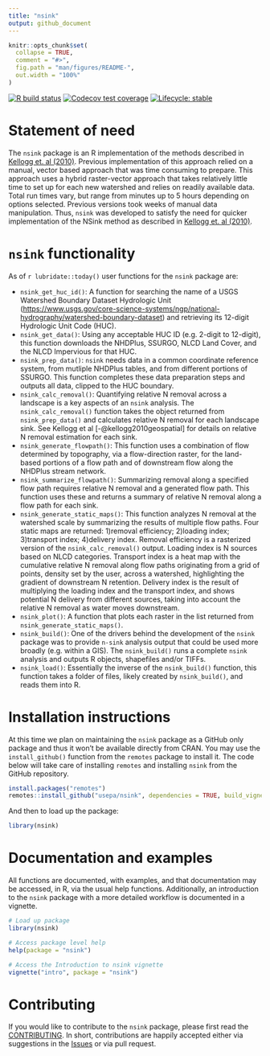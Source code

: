 ```yaml
---
title: "nsink"
output: github_document
---
```

<!-- README.md is generated from README.Rmd. Please edit that file -->

```r
knitr::opts_chunk$set(
  collapse = TRUE,
  comment = "#>",
  fig.path = "man/figures/README-",
  out.width = "100%"
)
```

<!-- badges: start -->
[![R build status](https://github.com/jhollist/nsink/workflows/R-CMD-check/badge.svg)](https://github.com/jhollist/nsink/actions)
[![Codecov test coverage](https://codecov.io/gh/jhollist/nsink/branch/main/graph/badge.svg)](https://codecov.io/gh/jhollist/nsink?branch=main)
[![Lifecycle: stable](https://img.shields.io/badge/lifecycle-stable-brightgreen.svg)](https://lifecycle.r-lib.org/articles/stages.html#stable)
<!-- badges: end -->

# Statement of need

The `nsink` package is an R implementation of the methods described in [Kellogg et. al (2010)](https://doi.org/10.1016/j.ecoleng.2010.02.006).  Previous implementation of this approach relied on a manual, vector based approach that was time consuming to prepare.  This approach uses a hybrid raster-vector approach that takes relatively little time to set up for each new watershed and relies on readily available data. Total run times vary, but range from minutes up to 5 hours depending on options selected.  Previous versions took weeks of manual data manipulation.  Thus, `nsink` was developed to satisfy the need for quicker implementation of the NSink method as described in [Kellogg et. al (2010)](https://doi.org/10.1016/j.ecoleng.2010.02.006).  

# `nsink` functionality
As of `r lubridate::today()` user functions for the `nsink` package are:

- `nsink_get_huc_id()`: A function for searching the name of a USGS Watershed Boundary Dataset Hydrologic Unit (<https://www.usgs.gov/core-science-systems/ngp/national-hydrography/watershed-boundary-dataset>) and retrieving its 12-digit Hydrologic Unit Code (HUC).  
- `nsink_get_data()`: Using any acceptable HUC ID (e.g. 2-digit to 12-digit), this function downloads the NHDPlus, SSURGO, NLCD Land Cover, and the NLCD Impervious for that HUC.   
- `nsink_prep_data()`: `nsink` needs data in a common coordinate reference system, from mutliple NHDPlus tables, and from different portions of SSURGO.  This function completes these data preparation steps and outputs all data, clipped to the HUC boundary.
- `nsink_calc_removal()`: Quantifying relative N removal across a landscape is a key aspects of an `nsink` analysis.  The `nsink_calc_removal()` function takes the object returned from `nsink_prep_data()` and calculates relative N removal for each landscape sink.  See Kellogg et al [-@kellogg2010geospatial] for details on relative N removal estimation for each sink.
- `nsink_generate_flowpath()`: This function uses a combination of flow determined by topography, via a flow-direction raster, for the land-based portions of a flow path and of downstream flow along the NHDPlus stream network.   
- `nsink_summarize_flowpath()`: Summarizing removal along a specified flow path requires relative N removal and a generated flow path.  This function uses these and returns a  summary of relative N removal along a flow path for each sink. 
- `nsink_generate_static_maps()`: This function analyzes N removal at the watershed scale by summarizing the results of multiple flow paths. Four static maps are returned: 1)removal efficiency; 2)loading index; 3)transport index; 4)delivery index.  Removal efficiency is a rasterized version of the `nsink_calc_removal()` output.  Loading index is N sources based on NLCD categories.   Transport index is a heat map with the cumulative relative N removal along flow paths originating from a grid of points, density set by the user, across a watershed, highlighting the gradient of downstream N retention. Delivery index is the result of multiplying the loading index and the transport index, and shows potential N delivery from different sources, taking into account the relative N removal as water moves downstream. 
- `nsink_plot()`: A function that plots each raster in the list returned from `nsink_generate_static_maps()`.   
- `nsink_build()`: One of the drivers behind the development of the `nsink` package was to provide `n-sink` analysis output that could be used more broadly (e.g. within a GIS).  The `nsink_build()` runs a complete `nsink` analysis and outputs R objects, shapefiles and/or TIFFs.
- `nsink_load()`: Essentially the inverse of the `nsink_build()` function, this function takes a folder of files, likely created by `nsink_build()`, and reads them into R.

# Installation instructions

At this time we plan on maintaining the `nsink` package as a GitHub only package and thus it won't be available directly from CRAN.  You may use the `install_github()` function from the `remotes` package to install it.  The code below will take care of installing `remotes` and installing `nsink` from the GitHub repository.

```r
install.packages("remotes")
remotes::install_github("usepa/nsink", dependencies = TRUE, build_vignettes = TRUE)
```

And then to load up the package:

```r
library(nsink)
```

# Documentation and examples

All functions are documented, with examples, and that documentation may be accessed, in R, via the usual help functions.  Additionally, an introduction to the `nsink` package with a more detailed workflow is documented in a vignette.  

```r
# Load up package
library(nsink)

# Access package level help
help(package = "nsink")

# Access the Introduction to nsink vignette
vignette("intro", package = "nsink")
```

# Contributing

If you would like to contribute to the `nsink` package, please first read the [CONTRIBUTING](.github/CONTRIBUTING.md).  In short, contributions are happily 
accepted either via suggestions in the 
[Issues](https://github.com/USEPA/nsink/issues) or via pull request.
